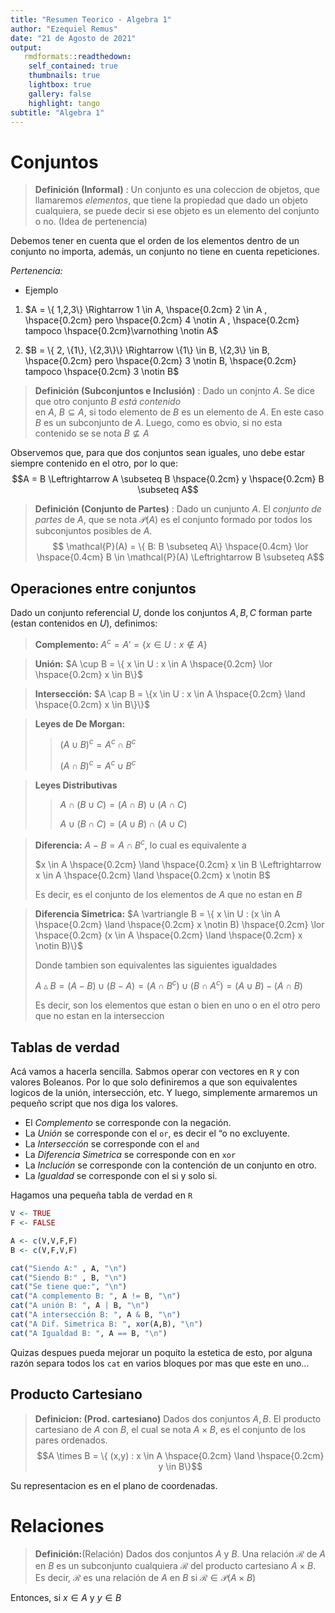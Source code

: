 ```yaml
---
title: "Resumen Teorico - Algebra 1"
author: "Ezequiel Remus"
date: "21 de Agosto de 2021"
output:
   rmdformats::readthedown:
    self_contained: true
    thumbnails: true
    lightbox: true
    gallery: false
    highlight: tango
subtitle: "Algebra 1"
---
```


# Conjuntos

> **Definición (Informal)** : Un conjunto es una coleccion de objetos, que llamaremos 
> $elementos$, que tiene la propiedad que dado un objeto cualquiera, se puede decir 
> si ese objeto es un elemento del conjunto o no. (Idea de pertenencia)

Debemos tener en cuenta que el orden de los elementos dentro de un conjunto no importa, además, un conjunto no tiene en cuenta repeticiones.

*Pertenencia:*
  
  - Ejemplo
  
 1. $A = \{ 1,2,3\} \Rightarrow 1 \in A, \hspace{0.2cm} 2 \in A , \hspace{0.2cm} pero  \hspace{0.2cm} 4 \notin A , \hspace{0.2cm} tampoco  \hspace{0.2cm}\varnothing \notin A$

 2. $B = \{ 2, \{1\}, \{2,3\}\} \Rightarrow \{1\} \in B, \{2,3\} \in B, \hspace{0.2cm} pero \hspace{0.2cm} 3 \notin B, \hspace{0.2cm} tampoco  \hspace{0.2cm} 3 \notin B$ 

> **Definición (Subconjuntos e Inclusión)** :
> Dado un conjnto $A$. Se dice que otro conjunto $B$ $\textit{está contenido}$  
> en $A$, $B \subseteq A$, si todo elemento de $B$ es un elemento de $A$. En este 
> caso $B$ es un subconjunto de $A$. Luego, como es obvio, si no esta contenido se
> se nota $B \nsubseteq A$

Observemos que, para que dos conjuntos sean iguales, uno debe estar siempre contenido en el otro, por lo que:
$$A = B \Leftrightarrow A \subseteq B \hspace{0.2cm} y \hspace{0.2cm} B \subseteq A$$

> **Definición (Conjunto de Partes)** :
> Dado un cunjunto $A$. El *conjunto de partes* de $A$, que se nota $\mathcal{P}(A)$
> es el conjunto formado por todos los subconjuntos posibles de $A$.
> $$ \mathcal{P}(A) = \{ B: B \subseteq A\} \hspace{0.4cm} \lor \hspace{0.4cm} B \in \mathcal{P}(A) \Leftrightarrow  B \subseteq A$$

## Operaciones entre conjuntos

Dado un conjunto referencial $U$, donde los conjuntos $A,B,C$ forman parte (estan contenidos en $U$), definimos:

> **Complemento:** $A^c = A' = \{x \in U : x \notin A\}$

> **Unión:** $A \cup B = \{ x \in U : x \in A \hspace{0.2cm} \lor \hspace{0.2cm} x \in B\}$

> **Intersección:** $A \cap B = \{x \in U : x \in A \hspace{0.2cm} \land \hspace{0.2cm} x \in B\}\}$

> **Leyes de De Morgan:**
>
>> $(A \cup B)^c = A^c \cap B^c$
>>
>> $(A \cap B)^c = A^c \cup B^c$

> **Leyes Distributivas**
>
>> $A \cap (B \cup C) = (A \cap B) \cup (A \cap C)$
>>
>> $A \cup (B \cap C) = (A \cup B) \cap (A \cup C)$

> **Diferencia:**  $A - B = A \cap B^c$, lo cual es equivalente a
>
> $x \in A  \hspace{0.2cm} \land \hspace{0.2cm} x \in B \Leftrightarrow x \in A \hspace{0.2cm} \land \hspace{0.2cm} x \notin B$
>
> Es decir, es el conjunto de los elementos de $A$ que no estan en $B$

> **Diferencia Simetrica:** $A \vartriangle B = \{ x \in U : (x \in A \hspace{0.2cm} \land \hspace{0.2cm} x \notin B) \hspace{0.2cm} \lor \hspace{0.2cm} (x \in A \hspace{0.2cm} \land \hspace{0.2cm} x \notin B)\}$
>
> Donde tambien son equivalentes las siguientes igualdades
>
> $A \vartriangle B = (A-B) \cup (B-A) = (A \cap B^c) \cup (B \cap A^c) = (A \cup B) - (A \cap B)$
>
> Es decir, son los elementos que estan o bien en uno o en el otro pero que no estan en la interseccion

## Tablas de verdad

Acá vamos a hacerla sencilla. Sabmos operar con vectores en `R` y con valores Boleanos.
Por lo que solo definiremos a que son equivalentes logicos de la unión, intersección, etc. 
Y luego, simplemente armaremos un pequeño script que nos diga los valores.

- El *Complemento* se corresponde con la negación.
- La *Unión* se corresponde con el `or`, es decir el "o no excluyente. 
- La *Intersección* se corresponde con el `and`
- La *Diferencia Simetrica* se corresponde con en `xor`
- La *Inclución* se corresponde con la contención de un conjunto en otro.
- La *Igualdad* se corresponde con el si y solo si.

Hagamos una pequeña tabla de verdad en `R`

```r
V <- TRUE
F <- FALSE

A <- c(V,V,F,F)
B <- c(V,F,V,F)

cat("Siendo A:" , A, "\n")
cat("Siendo B:" , B, "\n")
cat("Se tiene que:", "\n")
cat("A complemento B: ", A != B, "\n")
cat("A unión B: ", A | B, "\n")
cat("A intersección B: ", A & B, "\n")
cat("A Dif. Simetrica B: ", xor(A,B), "\n")
cat("A Igualdad B: ", A == B, "\n")
```
Quizas despues pueda mejorar un poquito la estetica de esto, por alguna razón separa todos los `cat` en varios bloques por mas que este en uno...

## Producto Cartesiano

> **Definicion: (Prod. cartesiano)** Dados dos conjuntos $A, B$. El producto cartesiano de $A$ con $B$, el cual se nota $A \times B$, es el conjunto de los pares ordenados.
> $$A \times B = \{ (x,y) : x \in A \hspace{0.2cm} \land \hspace{0.2cm} y \in B\}$$

Su representacion es en el plano de coordenadas.

# Relaciones

> **Definición:**(Relación)
> Dados dos conjuntos $A$ y $B$. Una relación $\mathcal{R}$ de $A$ en $B$ es
> un subconjunto cualquiera $\mathcal{R}$ del producto cartesiano $A \times B$.
> Es decir, $\mathcal{R}$ es una relación de $A$ en $B$ si $\mathcal{R} \in \mathcal{P}(A \times B)$

Entonces, si $x \in A$ y $y \in B$

